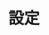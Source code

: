 ---
source-updated-at: 2025-05-16T04:52:11.000Z
translation-updated-at: 2025-06-02T20:04:05.113Z
title: 設定
description: Next.js アプリケーションの設定方法について学びます。
---
